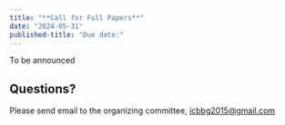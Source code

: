 ```yaml
---
title: "**Call for Full Papers**"
date: "2024-05-31"
published-title: "Due date:"
---
```


::: {.callout-note}
To be announced
:::

## Questions?

Please send email to the organizing committee, <icbbg2015@gmail.com>
